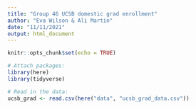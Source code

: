 ```yaml
---
title: "Group 46 UCSB domestic grad enrollment"
author: "Eva Wilson & Ali Martin"
date: "11/11/2021"
output: html_document
---
```


```r
knitr::opts_chunk$set(echo = TRUE)

# Attach packages:
library(here)
library(tidyverse)
```

```r
# Read in the data:
ucsb_grad <- read.csv(here("data", "ucsb_grad_data.csv"))
```

